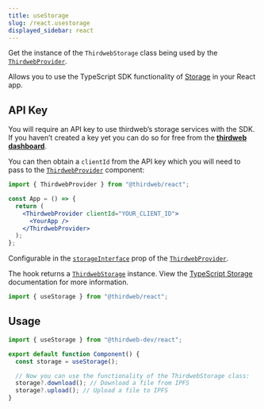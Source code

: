 ```yaml
---
title: useStorage
slug: /react.usestorage
displayed_sidebar: react
---
```


Get the instance of the `ThirdwebStorage` class being used by the [`ThirdwebProvider`](/react/react.thirdwebprovider).

Allows you to use the TypeScript SDK functionality of [Storage](/storage) in your React app.

## API Key

You will require an API key to use thirdweb’s storage services with the SDK. If you haven’t created a key yet you can do so for free from the [**thirdweb dashboard**](https://thirdweb.com/create-api-key).

You can then obtain a `clientId` from the API key which you will need to pass to the [`ThirdwebProvider`](/react/react.thirdwebprovider) component:

```jsx
import { ThirdwebProvider } from "@thirdweb/react";

const App = () => {
  return (
    <ThirdwebProvider clientId="YOUR_CLIENT_ID">
      <YourApp />
    </ThirdwebProvider>
  );
};
```

Configurable in the [`storageInterface`](/react/react.thirdwebprovider#storageinterface-optional) prop of the [`ThirdwebProvider`](/react/react.thirdwebprovider).

The hook returns a [`ThirdwebStorage`](/typescript/storage) instance. View the [TypeScript Storage](/typescript/storage) documentation for more information.

```jsx
import { useStorage } from "@thirdweb/react";
```

## Usage

```jsx
import { useStorage } from "@thirdweb-dev/react";

export default function Component() {
  const storage = useStorage();

  // Now you can use the functionality of the ThirdwebStorage class:
  storage?.download(); // Download a file from IPFS
  storage?.upload(); // Upload a file to IPFS
}
```
